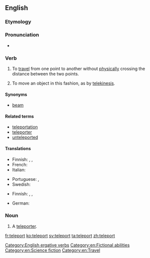 ==English==
{{wikipedia|teleportation}}

===Etymology===
{{back-form|teleportation}}

===Pronunciation===
* {{IPA|/tɛlipɔː(r)t/}}

===Verb===
{{en-verb}}

# {{intransitive}} To [[travel]] from one point to another without [[physically]] crossing the distance between the two points.
# {{transitive}} To move an object in this fashion, as by [[telekinesis]].

====Synonyms====
* {{sense|to travel from one point to another without physically crossing the distance}} [[beam]]

====Related terms====
* [[teleportation]]
* [[teleporter]]
* [[unteleported]]

====Translations====
{{trans-top|travel without physically crossing distance}}
* Finnish: {{t|fi|kaukosiirtyä}}, {{t|fi|etäsiirtyä}}, {{t|fi|teleportata}} {{qualifier|slang}}
* French: {{t+|fr|téléporter}}
* Italian: {{t-|it|teletrasportare}}
{{trans-mid}}
* Portuguese: {{t|pt|teletransportar}}, {{t|pt|teleportar}}
* Swedish: {{t|sv|teleportera}}
{{trans-bottom}}

{{trans-top|move an object by teleportation}}
* Finnish: {{t|fi|kaukosiirtää}}, {{t|fi|etäsiirtää}}, {{t|fi|teleportata}} {{qualifier|slang}}
{{trans-mid}}
* German: {{t|de|teleportieren}}
{{trans-bottom}}

===Noun===
{{en-noun}}

# A [[teleporter]].

[[Category:English ergative verbs]]
[[Category:en:Fictional abilities]]
[[Category:en:Science fiction]]
[[Category:en:Travel]]

[[fr:teleport]]
[[ko:teleport]]
[[sv:teleport]]
[[ta:teleport]]
[[zh:teleport]]